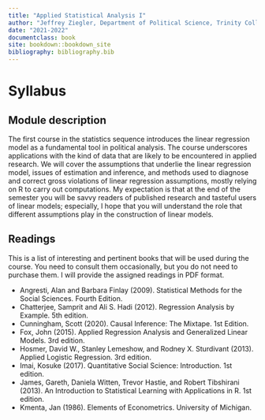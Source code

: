 ```yaml
---
title: "Applied Statistical Analysis I"
author: "Jeffrey Ziegler, Department of Political Science, Trinity College Dublin"
date: "2021-2022"
documentclass: book
site: bookdown::bookdown_site
bibliography: bibliography.bib
---
```


# Syllabus {-}

## Module description {-}

The first course in the statistics sequence introduces the linear regression model as a fundamental tool in political analysis. The course underscores applications with the kind of data that are likely to be encountered in applied research. We will cover the assumptions that underlie the linear regression model, issues of estimation and inference, and methods used to diagnose and correct gross violations of linear regression assumptions, mostly relying on R to carry out computations. My expectation is that at the end of the semester you will be savvy readers of published research and tasteful users of linear models; especially, I hope that you will understand the role that different assumptions play in the construction of linear models.

## Readings {-}

This is a list of interesting and pertinent books that will be used during the course. You need to consult them occasionally, but you do not need to purchase them. I will provide the assigned readings in PDF format.

- Angresti, Alan and Barbara Finlay (2009). Statistical Methods for the Social Sciences. Fourth Edition. 
- Chatterjee, Samprit and Ali S. Hadi (2012). Regression Analysis by Example. 5th edition.
- Cunningham, Scott (2020). Causal Inference: The Mixtape. 1st Edition.
- Fox, John (2015). Applied Regression Analysis and Generalized Linear Models. 3rd edition.
- Hosmer, David W., Stanley Lemeshow, and Rodney X. Sturdivant (2013). Applied Logistic Regression. 3rd edition.
- Imai, Kosuke (2017). Quantitative Social Science: Introduction. 1st edition.
- James, Gareth, Daniela Witten, Trevor Hastie, and Robert Tibshirani (2013). An Introduction to Statistical Learning with Applications in R. 1st edition.
- Kmenta, Jan (1986). Elements of Econometrics. University of Michigan.
